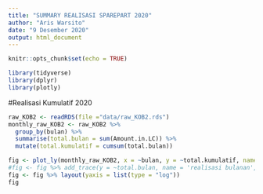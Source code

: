 ```yaml
---
title: "SUMMARY REALISASI SPAREPART 2020"
author: "Aris Warsito"
date: "9 Desember 2020"
output: html_document
---
```


```r
knitr::opts_chunk$set(echo = TRUE)
```
```r
library(tidyverse)
library(dplyr)
library(plotly)


```



#Realisasi Kumulatif 2020
```r
raw_KOB2 <- readRDS(file ="data/raw_KOB2.rds")
monthly_raw_KOB2 <- raw_KOB2 %>% 
  group_by(bulan) %>% 
  summarise(total.bulan = sum(Amount.in.LC)) %>% 
  mutate(total.kumulatif = cumsum(total.bulan))

fig <- plot_ly(monthly_raw_KOB2, x = ~bulan, y = ~total.kumulatif, name = 'Kumulatif',type = 'scatter', mode = 'lines', offline = TRUE)
#fig <- fig %>% add_trace(y = ~total.bulan, name = 'realisasi bulanan', line = list(color = '#292e28', width = 3))
fig <- fig %>% layout(yaxis = list(type = "log"))
fig 


```

